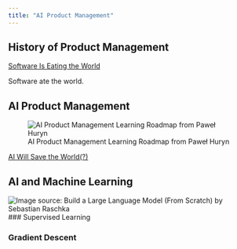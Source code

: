 ```yaml
---
title: "AI Product Management"
---
```


## History of Product Management

[Software Is Eating the World](https://a16z.com/why-software-is-eating-the-world/)

Software ate the world.

## AI Product Management

![AI Product Management Learning Roadmap from Paweł Huryn](images/ai-pm-roadmap.jpeg)

[AI Will Save the World(?)](https://a16z.com/ai-will-save-the-world/)

## AI and Machine Learning

![Image source: Build a Large Language Model (From Scratch) by Sebastian Raschka](images/ai-ml-map.png)
### Supervised Learning

### Gradient Descent


